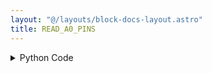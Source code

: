 ```yaml
---
layout: "@/layouts/block-docs-layout.astro"
title: READ_A0_PINS
---
```



<PythonDocsDisplay docstring={docstring} />

<details>
<summary>Python Code</summary>
```python
from flojoy import flojoy, OrderedPair, node_initialization, NodeInitContainer
from typing import Optional
import u3  # Import the library from LabJackPython in order to use our U3-LV device


@flojoy(deps={"labjackpython": "2.1.0"})
def READ_A0_PINS(
    init_container: NodeInitContainer,
    default: Optional[OrderedPair] = None,
    sensor_number: int = 1,
) -> OrderedPair:
    """The READ_A0_PINS node allows you to record and return voltages from a sensor connected to a LABJACK U3 device.

    The SENSOR node can be used to convert voltage into temperature measurements.

    Parameters
    ----------
    number : int
        Defines the number of temperature sensors connected to the LabJack U3 device.
    """

    voltages: list[float] = []

    sensor_num: list[int] = []

    d = init_container.get()
    if d is None:
        raise ValueError("LabJack U3 device not initialized")

    for i in range(0, sensor_number):
        sensor_num.append(i + 1)
        # Loop on the LabJack pins
        voltage: float = d.getAIN(i)
        voltages.append(voltage)

    return OrderedPair(x=sensor_num, y=voltages)


@node_initialization(for_node=READ_A0_PINS)
def init():
    d = u3.U3()
    d.configIO(FIOAnalog=255, EIOAnalog=0)

    return d

```
[Find this Flojoy Block on GitHub](https://github.com/flojoy-ai/blocks/blob/main/blocks/IO/INSTRUMENTS/DAQ_BOARDS/LABJACK/U3/BASIC/READ_A0_PINS/READ_A0_PINS.py)
</details>

## Example

<GetHelpWidget />

<AppDisplay app={app} blockName="READ_A0_PINS" client:visible />

---
title: LABJACKU3
description: In this example, we show how to record and display temperature measurements with a LABJACK U3 device and update them in a Loop.
keyword: [Python, Instrument, LabJack U3 instrument control, Python integration with LabJack, Measurement and analysis, Python-based instrument control, LabJack U3 integration techniques, Python-based measurement techniques, Enhance measurements with Python, Streamline LabJack usage, Accurate data analysis, Python control of LabJack U3]
image: https://raw.githubusercontent.com/flojoy-ai/docs/main/docs/nodes/INSTRUMENTS/LABJACK/LABJACKU3/examples/EX1/output.jpeg
--- 

In this example, we show how to record and display temperature measurements with a LABJACK U3 device and update them in a Loop. The appendix contains all information about hardware requirements and sensor connections (Images). You'll also need to install the Labjack exodriver to communicate with the U3 device through USB: https://labjack.com/pages/support?doc=/software-driver/installer-downloads/exodriver/.

When the sensors are connected to the LABJACK U3 device and placed to record temperature, you can prepare your Flojoy app:

The [`LABJACKU3`](https://github.com/flojoy-io/nodes/blob/main/INSTRUMENTS/LABJACK/LABJACKU3/LABJACKU3.py) node communicates with the LABJACK U3 device to extract temperature measurements from the sensors. This node has only one parameter to fix: the number of sensors (6 in this example).

The [`BAR`](https://github.com/flojoy-io/nodes/blob/main/VISUALIZERS/PLOTLY/BAR/BAR.py) node displays all temperature measurements on the same figure.

To update the results with the latest measurements, we use the [`LOOP`](https://github.com/flojoy-io/nodes/blob/main/LOGIC_GATES/LOOPS/LOOP/LOOP.py) node to create a loop around our [`LABJACKU3`](https://github.com/flojoy-io/nodes/blob/main/INSTRUMENTS/LABJACK/LABJACKU3/LABJACKU3.py) and [`BAR`](https://github.com/flojoy-io/nodes/blob/main/VISUALIZERS/PLOTLY/BAR/BAR.py) nodes. (Refer to the `LOOP` node documentation for more information).
